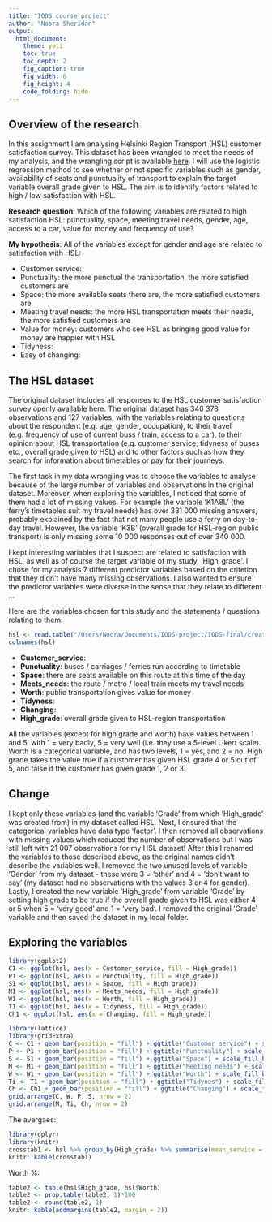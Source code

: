 ```yaml
---
title: "IODS course project"
author: "Noora Sheridan"
output:
  html_document:
    theme: yeti
    toc: true
    toc_depth: 2
    fig_caption: true
    fig_width: 6
    fig_height: 4
    code_folding: hide
---
```


## Overview of the research

In this assignment I am analysing Helsinki Region Transport (HSL) customer satisfaction survey. This dataset has been wrangled to meet the needs of my analysis, and the wrangling script is available [here](https://github.com/v-a-l-a/IODS-final/blob/master/hsl_data.R). I will use the logistic regression method to see whether or not specific variables such as gender, availability of seats and punctuality of transport to explain the target variable overall grade given to HSL. The aim is to identify factors related to high / low satisfaction with HSL.

**Research question**: Which of the following variables are related to high satisfaction HSL: punctuality, space, meeting travel needs, gender, age, access to a car, value for money and frequency of use?

**My hypothesis**: All of the variables except for gender and age are related to satisfaction with HSL:

+ Customer service: 
+ Punctuality: the more punctual the transportation, the more satisfied customers are
+ Space: the more available seats there are, the more satisfied customers are
+ Meeting travel needs: the more HSL transportation meets their needs, the more satisfied customers are
+ Value for money: customers who see HSL as bringing good value for money are happier with HSL
+ Tidyness:
+ Easy of changing:

## The HSL dataset

The original dataset includes all responses to the HSL customer satisfaction survey openly available [here](https://hsl.louhin.com/asty/help). The original dataset has 340 378 observations and 127 variables, with the variables relating to questions about the respondent (e.g. age, gender, occupation), to their travel (e.g. frequency of use of current buss / train, access to a car), to their opinion about HSL transportation (e.g. customer service, tidyness of buses etc., overall grade given to HSL) and to other factors such as how they search for information about timetables or pay for their journeys.

The first task in my data wrangling was to choose the variables to analyse because of the large number of variables and observations in the original dataset. Moreover, when exploring the variables, I noticed that some of them had a lot of missing values. For example the variable 'K1A8L' (the ferry's timetables suit my travel needs) has over 331 000 missing answers, probably explained by the fact that not many people use a ferry on day-to-day travel. However, the variable 'K3B' (overall grade for HSL-region public transport) is only missing some 10 000 responses out of over 340 000.

I kept interesting variables that I suspect are related to satisfaction with HSL, as well as of course the target variable of my study, 'High_grade'. I chose for my analysis 7 different predictor variables based on the critetion that they didn't have many missing observations. I also wanted to ensure the predictor variables were diverse in the sense that they relate to different ...

Here are the variables chosen for this study and the statements / questions relating to them:

``` r
hsl <- read.table("/Users/Noora/Documents/IODS-project/IODS-final/create_hsl.txt", header = TRUE)
colnames(hsl)
```

+ **Customer_service**: 
+ **Punctuality**: buses / carriages / ferries run according to timetable
+ **Space**: there are seats available on this route at this time of the day
+ **Meets_needs**: the route / metro / local train meets my travel needs
+ **Worth**: public transportation gives value for money
+ **Tidyness**:
+ **Changing**:
+ **High_grade**: overall grade given to HSL-region transportation

All the variables (except for high grade and worth) have values between 1 and 5, with 1 = very badly, 5 = very well (i.e. they use a 5-level Likert scale). Worth is a categorical variable, and has two levels, 1 = yes, and 2 = no. High grade takes the value true if a customer has given HSL grade 4 or 5 out of 5, and false if the customer has given grade 1, 2 or 3.

## Change
I kept only these variables (and the variable 'Grade' from which 'High_grade' was created from) in my dataset called HSL. Next, I ensured that the categorical variables have data type 'factor'. I then removed all observations with missing values which reduced the number of observations but I was still left with 21 007 observations for my HSL dataset! After this I renamed the variables to those described above, as the original names didn't describe the variables well. I removed the two unused levels of variable 'Gender' from my dataset - these were 3 = 'other' and 4 = 'don't want to say' (my dataset had no observations with the values 3 or 4 for gender). Lastly, I created the new variable 'High_grade' from variable 'Grade' by setting high grade to be true if the overall grade given to HSL was either 4 or 5 when 5 = 'very good' and 1 = 'very bad'. I removed the original 'Grade' variable and then saved the dataset in my local folder.

## Exploring the variables

``` r
library(ggplot2)
C1 <- ggplot(hsl, aes(x = Customer_service, fill = High_grade))
P1 <- ggplot(hsl, aes(x = Punctuality, fill = High_grade))
S1 <- ggplot(hsl, aes(x = Space, fill = High_grade))
M1 <- ggplot(hsl, aes(x = Meets_needs, fill = High_grade))
W1 <- ggplot(hsl, aes(x = Worth, fill = High_grade))
T1 <- ggplot(hsl, aes(x = Tidyness, fill = High_grade))
Ch1 <- ggplot(hsl, aes(x = Changing, fill = High_grade))

library(lattice)
library(gridExtra)
C <- C1 + geom_bar(position = "fill") + ggtitle("Customer service") + scale_fill_brewer(palette = "YlOrRd", guide = F)
P <- P1 + geom_bar(position = "fill") + ggtitle("Punctuality") + scale_fill_brewer(palette = "YlOrRd", guide = F)
S <- S1 + geom_bar(position = "fill") + ggtitle("Space") + scale_fill_brewer(palette = "YlOrRd", guide = F)
M <- M1 + geom_bar(position = "fill") + ggtitle("Meeting needs") + scale_fill_brewer(palette = "YlOrRd", guide = F)
W <- W1 + geom_bar(position = "fill") + ggtitle("Worth") + scale_fill_brewer(palette = "YlOrRd")
Ti <- T1 + geom_bar(position = "fill") + ggtitle("Tidynes") + scale_fill_brewer(palette = "YlOrRd", guide = F)
Ch <- Ch1 + geom_bar(position = "fill") + ggtitle("Changing") + scale_fill_brewer(palette = "YlOrRd", guide = F)
grid.arrange(C, W, P, S, nrow = 2)
grid.arrange(M, Ti, Ch, nrow = 2)
```

The avergaes:
``` r
library(dplyr)
library(knitr)
crosstab1 <- hsl %>% group_by(High_grade) %>% summarise(mean_service = round(mean(Customer_service), 1), mean_punct = round(mean(Punctuality), 1), mean_space = round(mean(Space), 1), mean_needs = round(mean(Meets_needs), 1), mean_tidy = round(mean(Tidyness), 1), mean_chang = round(mean(Changing), 1))
knitr::kable(crosstab1)
```
Worth %:

``` r
table2 <- table(hsl$High_grade, hsl$Worth)
table2 <- prop.table(table2, 1)*100
table2 <- round(table2, 1)
knitr::kable(addmargins(table2, margin = 2))
```
